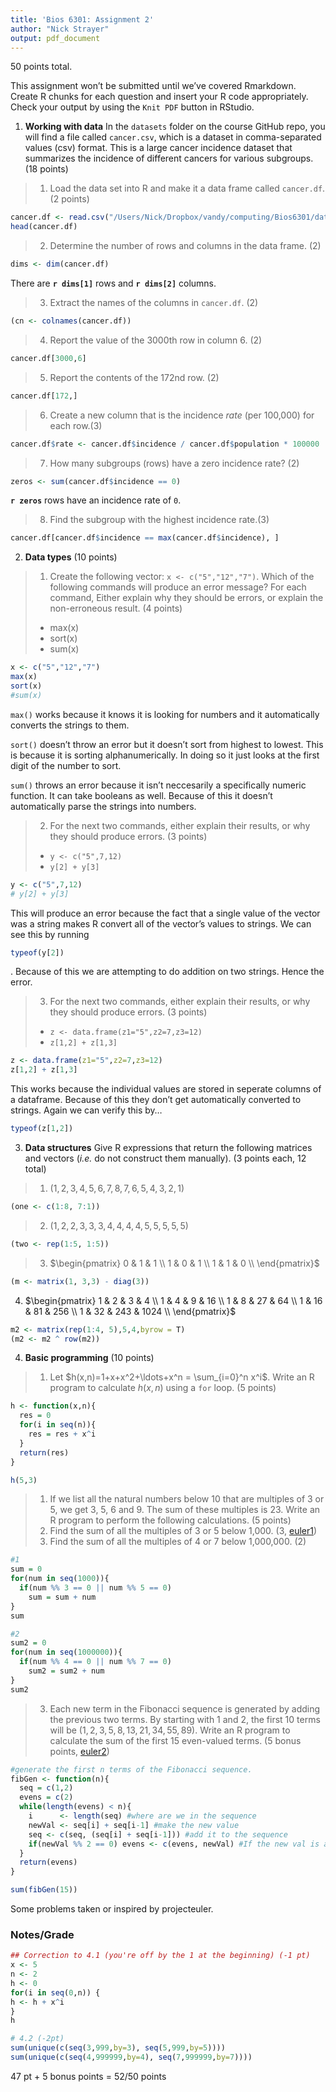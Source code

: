 ```yaml
---
title: 'Bios 6301: Assignment 2'
author: "Nick Strayer"
output: pdf_document
---
```


50 points total.

This assignment won't be submitted until we've covered Rmarkdown.
Create R chunks for each question and insert your R code appropriately.
Check your output by using the `Knit PDF` button in RStudio.

1. **Working with data** In the `datasets` folder on the course GitHub repo, you will find a file called `cancer.csv`, which is a dataset in comma-separated values (csv) format. This is a large cancer incidence dataset that summarizes the incidence of different cancers for various subgroups. (18 points)

> 1. Load the data set into R and make it a data frame called `cancer.df`. (2 points)

```r
cancer.df <- read.csv("/Users/Nick/Dropbox/vandy/computing/Bios6301/datasets/cancer.csv")
head(cancer.df)
```
   
> 2. Determine the number of rows and columns in the data frame. (2)

```r
dims <- dim(cancer.df)
```

There are __`r dims[1]`__ rows and __`r dims[2]`__ columns. 

> 3. Extract the names of the columns in `cancer.df`. (2)

```r
(cn <- colnames(cancer.df))
```

> 4. Report the value of the 3000th row in column 6. (2)

```r
cancer.df[3000,6]
```

> 5. Report the contents of the 172nd row. (2)
    
```r
cancer.df[172,]
```

> 6. Create a new column that is the incidence *rate* (per 100,000) for each row.(3)

```r
cancer.df$rate <- cancer.df$incidence / cancer.df$population * 100000
```

> 7. How many subgroups (rows) have a zero incidence rate? (2)

```r
zeros <- sum(cancer.df$incidence == 0)
```

__`r zeros`__ rows have an incidence rate of `0`. 

> 8. Find the subgroup with the highest incidence rate.(3)


```r
cancer.df[cancer.df$incidence == max(cancer.df$incidence), ]
```

2. **Data types** (10 points)

> 1. Create the following vector: `x <- c("5","12","7")`. Which of the following commands will produce an error message? For each command, Either explain why they should be errors, or explain the non-erroneous result. (4 points)
* max(x)
* sort(x)
* sum(x)

```r
x <- c("5","12","7")
max(x)
sort(x)
#sum(x)
```

`max()` works because it knows it is looking for numbers and it automatically converts the strings to them. 

`sort()` doesn't throw an error but it doesn't sort from highest to lowest. This is because it is sorting alphanumerically. In doing so it just looks at the first digit of the number to sort. 

`sum()` throws an error because it isn't neccesarily a specifically numeric function. It can take booleans as well. Because of this it doesn't automatically parse the strings into numbers. 

> 2. For the next two commands, either explain their results, or why they should produce errors. (3 points)
* `y <- c("5",7,12)`
* `y[2] + y[3]`
            
```r
y <- c("5",7,12)
# y[2] + y[3]
```
This will produce an error because the fact that a single value of the vector was a string makes R convert all of the vector's values to strings. We can see this by running
```r
typeof(y[2])
```
. Because of this we are attempting to do addition on two strings. Hence the error. 

> 3. For the next two commands, either explain their results, or why they should produce errors. (3 points)
* `z <- data.frame(z1="5",z2=7,z3=12)`
* `z[1,2] + z[1,3]`

```r
z <- data.frame(z1="5",z2=7,z3=12)
z[1,2] + z[1,3]
```

This works because the individual values are stored in seperate columns of a dataframe. Because of this they don't get automatically converted to strings. Again we can verify this by...
```r
typeof(z[1,2])
```

3. **Data structures** Give R expressions that return the following matrices and vectors (*i.e.* do not construct them manually). (3 points each, 12 total)

> 1. $(1,2,3,4,5,6,7,8,7,6,5,4,3,2,1)$

```r
(one <- c(1:8, 7:1))
```
    
> 2. $(1,2,2,3,3,3,4,4,4,4,5,5,5,5,5)$

```r
(two <- rep(1:5, 1:5))
```
    
> 3. $\begin{pmatrix}
      0 & 1 & 1  \\
      1 & 0 & 1  \\
      1 & 1 & 0  \\
    \end{pmatrix}$

```r
(m <- matrix(1, 3,3) - diag(3))
```

4. $\begin{pmatrix}
      1 & 2 & 3 & 4 \\
      1 & 4 & 9 & 16 \\
      1 & 8 & 27 & 64  \\
      1 & 16 & 81 & 256 \\
      1 & 32 & 243 & 1024  \\
    \end{pmatrix}$

```r
m2 <- matrix(rep(1:4, 5),5,4,byrow = T)
(m2 <- m2 ^ row(m2))
```

4. **Basic programming** (10 points)

> 1. Let $h(x,n)=1+x+x^2+\ldots+x^n = \sum_{i=0}^n x^i$. Write an R program to calculate $h(x,n)$ using a `for` loop. (5 points)

```r
h <- function(x,n){
  res = 0
  for(i in seq(n)){
    res = res + x^i
  }
  return(res)
}

h(5,3)
```

> 1. If we list all the natural numbers below 10 that are multiples of 3 or 5, we get 3, 5, 6 and 9. The sum of these multiples is 23. Write an R program to perform the following calculations. (5 points)
  1. Find the sum of all the multiples of 3 or 5 below 1,000. (3, [euler1])
  2. Find the sum of all the multiples of 4 or 7 below 1,000,000. (2)

```r
#1
sum = 0
for(num in seq(1000)){
  if(num %% 3 == 0 || num %% 5 == 0)
    sum = sum + num
}
sum
```


```r
#2
sum2 = 0
for(num in seq(1000000)){
  if(num %% 4 == 0 || num %% 7 == 0)
    sum2 = sum2 + num
}
sum2
```


> 3. Each new term in the Fibonacci sequence is generated by adding the previous two terms. By starting with 1 and 2, the first 10 terms will be $(1, 2, 3, 5, 8, 13, 21, 34, 55, 89)$. Write an R program to calculate the sum of the first 15 even-valued terms. (5 bonus points, [euler2])

```r
#generate the first n terms of the Fibonacci sequence.
fibGen <- function(n){
  seq = c(1,2)
  evens = c(2)
  while(length(evens) < n){
    i      <- length(seq) #where are we in the sequence
    newVal <- seq[i] + seq[i-1] #make the new value
    seq <- c(seq, (seq[i] + seq[i-1])) #add it to the sequence
    if(newVal %% 2 == 0) evens <- c(evens, newVal) #If the new val is an even, add it to the sequence
  }
  return(evens)
}

sum(fibGen(15))
```

Some problems taken or inspired by projecteuler.

[euler1]:https://projecteuler.net/problem=1
[euler2]: https://projecteuler.net/problem=2


### Notes/Grade

```r
## Correction to 4.1 (you're off by the 1 at the beginning) (-1 pt)
x <- 5
n <- 2
h <- 0
for(i in seq(0,n)) {
h <- h + x^i
}
h

# 4.2 (-2pt)
sum(unique(c(seq(3,999,by=3), seq(5,999,by=5))))
sum(unique(c(seq(4,999999,by=4), seq(7,999999,by=7))))


```

47 pt + 5 bonus points = 52/50 points
